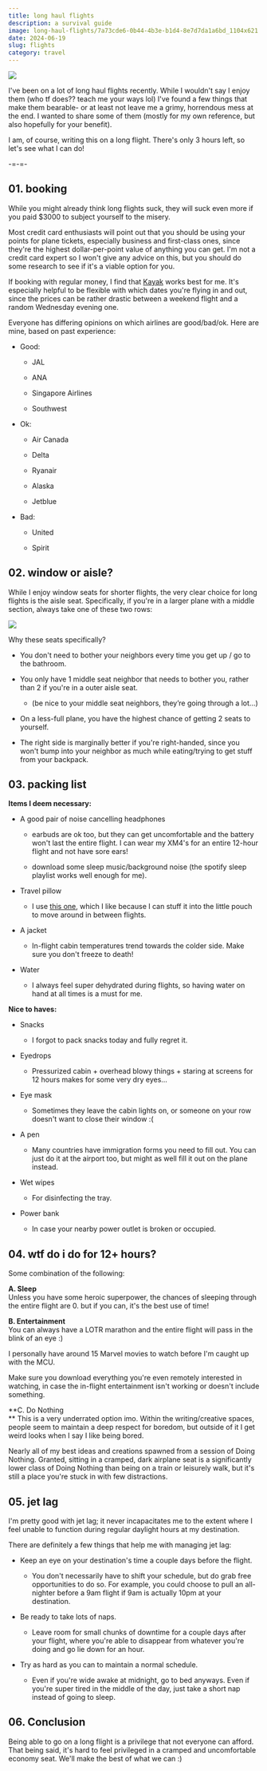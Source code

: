 ```yaml
---
title: long haul flights
description: a survival guide
image: long-haul-flights/7a73cde6-0b44-4b3e-b1d4-8e7d7da1a6bd_1104x621.png
date: 2024-06-19
slug: flights
category: travel
---
```


![](/img/long-haul-flights/7a73cde6-0b44-4b3e-b1d4-8e7d7da1a6bd_1104x621.png)

  
I've been on a lot of long haul flights recently. While I wouldn't say I enjoy them (who tf does?? teach me your ways lol) I've found a few things that make them bearable- or at least not leave me a grimy, horrendous mess at the end. I wanted to share some of them (mostly for my own reference, but also hopefully for your benefit).

I am, of course, writing this on a long flight. There's only 3 hours left, so let's see what I can do!

-=-=-

## 01\. booking

While you might already think long flights suck, they will suck even more if you paid $3000 to subject yourself to the misery.

Most credit card enthusiasts will point out that you should be using your points for plane tickets, especially business and first-class ones, since they're the highest dollar-per-point value of anything you can get. I'm not a credit card expert so I won't give any advice on this, but you should do some research to see if it's a viable option for you.

If booking with regular money, I find that [Kayak](https://www.kayak.com/) works best for me. It's especially helpful to be flexible with which dates you're flying in and out, since the prices can be rather drastic between a weekend flight and a random Wednesday evening one.

Everyone has differing opinions on which airlines are good/bad/ok. Here are mine, based on past experience:

  * Good:

    * JAL

    * ANA

    * Singapore Airlines

    * Southwest

  * Ok:

    * Air Canada

    * Delta

    * Ryanair

    * Alaska

    * Jetblue

  * Bad:

    * United

    * Spirit




## 02\. window or aisle?

While I enjoy window seats for shorter flights, the very clear choice for long flights is the aisle seat. Specifically, if you're in a larger plane with a middle section, always take one of these two rows:

![](/img/long-haul-flights/3b86b780-a265-4278-83d9-99801870f62f_558x645.png)

Why these seats specifically?

  * You don't need to bother your neighbors every time you get up / go to the bathroom.

  * You only have 1 middle seat neighbor that needs to bother you, rather than 2 if you're in a outer aisle seat.

    * (be nice to your middle seat neighbors, they’re going through a lot…)

  * On a less-full plane, you have the highest chance of getting 2 seats to yourself.

  * The right side is marginally better if you're right-handed, since you won't bump into your neighbor as much while eating/trying to get stuff from your backpack.




## 03\. packing list

 **Items I deem necessary:**

  * A good pair of noise cancelling headphones

    * earbuds are ok too, but they can get uncomfortable and the battery won't last the entire flight. I can wear my XM4's for an entire 12-hour flight and not have sore ears!

    * download some sleep music/background noise (the spotify sleep playlist works well enough for me).

  * Travel pillow

    * I use [this one](https://www.amazon.com/Cabeau-Evolution-Travel-Pillow-Quick-Dry/dp/B079X4S4DQ?th=1), which I like because I can stuff it into the little pouch to move around in between flights.

  * A jacket

    * In-flight cabin temperatures trend towards the colder side. Make sure you don't freeze to death!

  * Water

    * I always feel super dehydrated during flights, so having water on hand at all times is a must for me.




 **Nice to haves:**

  * Snacks

    * I forgot to pack snacks today and fully regret it.

  * Eyedrops

    * Pressurized cabin + overhead blowy things + staring at screens for 12 hours makes for some very dry eyes...

  * Eye mask

    * Sometimes they leave the cabin lights on, or someone on your row doesn't want to close their window :(

  * A pen

    * Many countries have immigration forms you need to fill out. You can just do it at the airport too, but might as well fill it out on the plane instead.

  * Wet wipes

    * For disinfecting the tray.

  * Power bank

    * In case your nearby power outlet is broken or occupied.




## 04\. wtf do i do for 12+ hours?

Some combination of the following:

 **A. Sleep**  
Unless you have some heroic superpower, the chances of sleeping through the entire flight are 0. but if you can, it's the best use of time!

 **B. Entertainment**  
You can always have a LOTR marathon and the entire flight will pass in the blink of an eye :)

I personally have around 15 Marvel movies to watch before I'm caught up with the MCU.

Make sure you download everything you're even remotely interested in watching, in case the in-flight entertainment isn't working or doesn't include something.

 **C. Do Nothing  
** This is a very underrated option imo. Within the writing/creative spaces, people seem to maintain a deep respect for boredom, but outside of it I get weird looks when I say I like being bored.

Nearly all of my best ideas and creations spawned from a session of Doing Nothing. Granted, sitting in a cramped, dark airplane seat is a significantly lower class of Doing Nothing than being on a train or leisurely walk, but it's still a place you're stuck in with few distractions.

## 05\. jet lag

I'm pretty good with jet lag; it never incapacitates me to the extent where I feel unable to function during regular daylight hours at my destination.

There are definitely a few things that help me with managing jet lag:

  * Keep an eye on your destination's time a couple days before the flight.

    * You don't necessarily have to shift your schedule, but do grab free opportunities to do so. For example, you could choose to pull an all-nighter before a 9am flight if 9am is actually 10pm at your destination.

  * Be ready to take lots of naps.

    * Leave room for small chunks of downtime for a couple days after your flight, where you're able to disappear from whatever you're doing and go lie down for an hour.

  * Try as hard as you can to maintain a normal schedule.

    * Even if you're wide awake at midnight, go to bed anyways. Even if you're super tired in the middle of the day, just take a short nap instead of going to sleep.




## 06\. Conclusion

Being able to go on a long flight is a privilege that not everyone can afford. That being said, it's hard to feel privileged in a cramped and uncomfortable economy seat. We'll make the best of what we can :)   


<Endcard/>